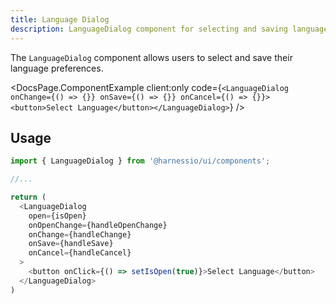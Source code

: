```yaml
---
title: Language Dialog
description: LanguageDialog component for selecting and saving language preferences.
---
```


The `LanguageDialog` component allows users to select and save their language preferences.


<DocsPage.ComponentExample
  client:only
  code={`<LanguageDialog onChange={() => {}} onSave={() => {}} onCancel={() => {}}><button>Select Language</button></LanguageDialog>`}
/>

## Usage

```typescript jsx
import { LanguageDialog } from '@harnessio/ui/components';

//...

return (
  <LanguageDialog
    open={isOpen}
    onOpenChange={handleOpenChange}
    onChange={handleChange}
    onSave={handleSave}
    onCancel={handleCancel}
  >
    <button onClick={() => setIsOpen(true)}>Select Language</button>
  </LanguageDialog>
)
```
